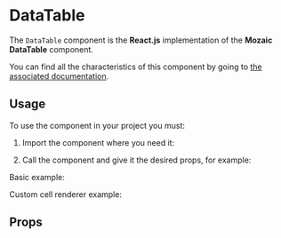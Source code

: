 
[//]: # (import { Basic, SortingRows, CustomRows, ClickableRows, argTypes } from './DataTable.stories';)


<Meta title="Components/DataTable" component={DataTable} />

# DataTable

The `DataTable` component is the **React.js** implementation of the **Mozaic DataTable** component.

You can find all the characteristics of this component by going to [the associated documentation](https://mozaic.adeo.cloud/Components/DataTable/).

## Usage

To use the component in your project you must:

1. Import the component where you need it:

<Source language="javascript" code="import { DataTable } from '@mozaic-ds/react';" />

2. Call the component and give it the desired props, for example:

Basic example:

<Canvas>
    <Story story={Basic} />
</Canvas>

Custom cell renderer example:

<Canvas>
    <Story story={CustomCellRenderer} />
</Canvas>

[//]: # (Custom rows)

[//]: # ()
[//]: # (<Canvas withSource="open">)

[//]: # (    <Story story={CustomRows} />)

[//]: # (</Canvas>)

[//]: # ()
[//]: # (Clickable rows)

[//]: # ()
[//]: # (<Canvas withSource="open">)

[//]: # (    <Story story={ClickableRows} />)

[//]: # (</Canvas>)

[//]: # ()
[//]: # (Sorting rows)

[//]: # ()
[//]: # (<Canvas withSource="open">)

[//]: # (    <Story story={SortingRows} />)

[//]: # (</Canvas>)

## Props

<ArgsTable of={DataTable} />

